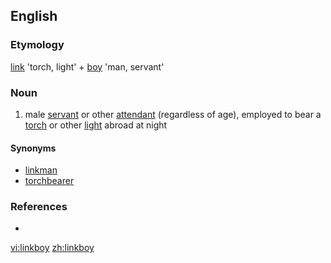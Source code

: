 ==English==

===Etymology===
[[link]] 'torch, light' + [[boy]] 'man, servant'

===Noun===
{{en-noun|linkmen}}

# male [[servant]] or other [[attendant]] (regardless of age), employed to bear a [[torch]] or other [[light]] abroad at night

====Synonyms====
* [[linkman]]
* [[torchbearer]]

===References===
* {{R:Websters}}

[[vi:linkboy]]
[[zh:linkboy]]